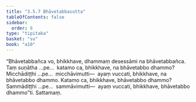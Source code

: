 ```yaml
---
title: "3.5.7 Bhāvetabbasutta"
tableOfContents: false
sidebar:
  order: 8
type: "tipitaka"
basket: "su"
book: "a10"
---
```



<DynamicBreadcrumb />

<Division number="151" book="a10">

<Paragraph number="1141" book="a10">
“Bhāvetabbañca vo, bhikkhave, dhammaṃ desessāmi na bhāvetabbañca. Taṃ suṇātha …pe…  katamo ca, bhikkhave, na bhāvetabbo dhammo? Micchādiṭṭhi …pe…  micchāvimutti—  ayaṃ vuccati, bhikkhave, na bhāvetabbo dhammo. Katamo ca, bhikkhave, bhāvetabbo dhammo? Sammādiṭṭhi …pe…  sammāvimutti—  ayaṃ vuccati, bhikkhave, bhāvetabbo dhammo”ti.

</Paragraph>
</Division>

<Paragraph number="1142" type="center" book="a10">
Sattamaṃ.
</Paragraph>